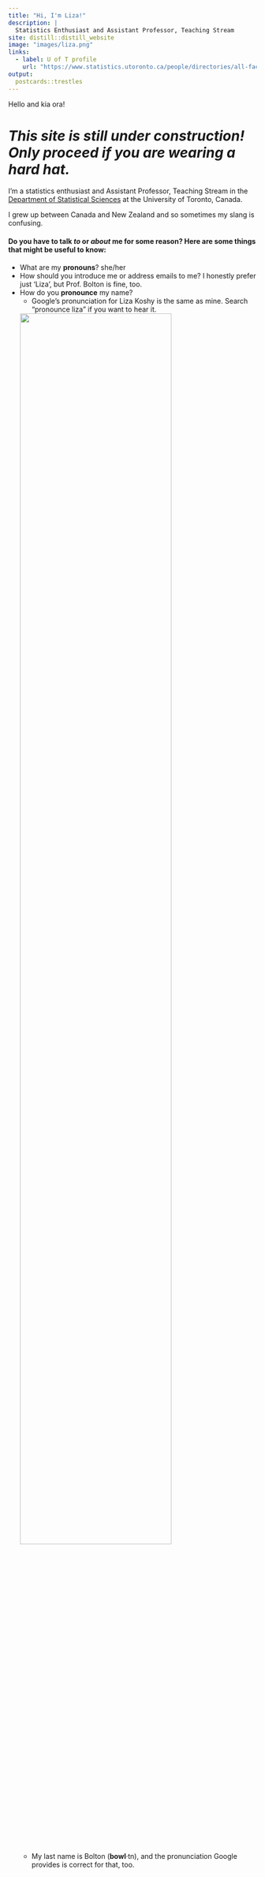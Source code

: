 ```yaml
---
title: "Hi, I'm Liza!"
description: |
  Statistics Enthusiast and Assistant Professor, Teaching Stream
site: distill::distill_website
image: "images/liza.png"
links:
  - label: U of T profile
    url: "https://www.statistics.utoronto.ca/people/directories/all-faculty/liza-bolton"
output:
  postcards::trestles
---
```


Hello and kia ora! 

# _This site is still under construction! Only proceed if you are wearing a hard hat._

I'm a statistics enthusiast and Assistant Professor, Teaching Stream in the [Department of Statistical Sciences](https://www.statistics.utoronto.ca/) at the University of Toronto, Canada.

I grew up between Canada and New Zealand and so sometimes my slang is confusing.

#### Do you have to talk _to_ or _about_ me for some reason? Here are some things that might be useful to know:

* What are my __pronouns__? she/her 
* How should you introduce me or address emails to me? I honestly prefer just 'Liza', but Prof. Bolton is fine, too.
* How do you __pronounce__ my name?
  * Google's pronunciation for Liza Koshy is the same as mine. Search "pronounce liza" if you want to hear it.
  
  ![](images/pronunciation.png){width=80% .external}
  * My last name is Bolton (__bowl__·tn), and the pronunciation Google provides is correct for that, too.
